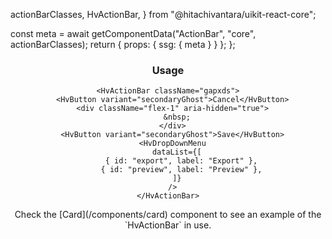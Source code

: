   actionBarClasses,
  HvActionBar,
} from "@hitachivantara/uikit-react-core";


  const meta = await getComponentData("ActionBar", "core", actionBarClasses);
  return { props: { ssg: { meta } } };
};

<Header />

### Usage

```tsx live
<HvActionBar className="gapxds">
  <HvButton variant="secondaryGhost">Cancel</HvButton>
  <div className="flex-1" aria-hidden="true">
    &nbsp;
  </div>
  <HvButton variant="secondaryGhost">Save</HvButton>
  <HvDropDownMenu
    dataList={[
      { id: "export", label: "Export" },
      { id: "preview", label: "Preview" },
    ]}
  />
</HvActionBar>
```

<Callout type="info">
  Check the [Card](/components/card) component to see an example of the
  `HvActionBar` in use.
</Callout>
